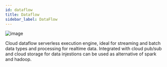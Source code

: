 ```yaml
---
id: dataflow
title: Dataflow
sidebar_label: DataFlow
---
```


![image](../../static/img/../../../../static/img/assets/gcloud/dataflow_1.png)

Cloud dataflow serverless execution engine, ideal for streaming and batch data types and processing for realtime data.
Integrated with cloud pub/sub and cloud storage for data injestions can be used as alternative of spark and hadoop.
